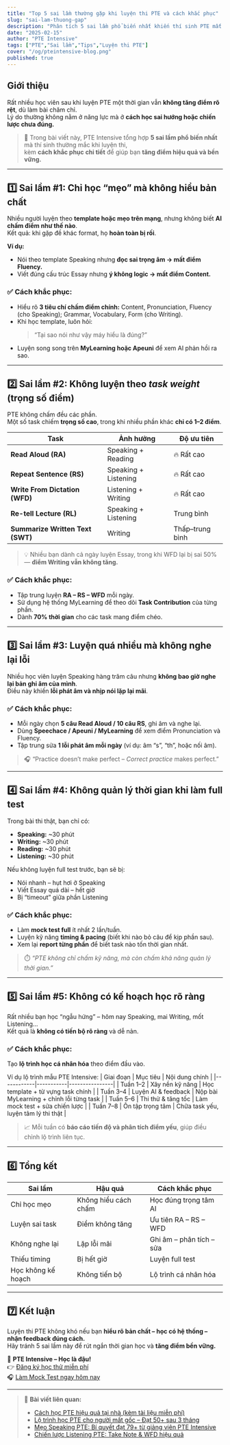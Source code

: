 ```yaml
---
title: "Top 5 sai lầm thường gặp khi luyện thi PTE và cách khắc phục"
slug: "sai-lam-thuong-gap"
description: "Phân tích 5 sai lầm phổ biến nhất khiến thí sinh PTE mất điểm oan và cách khắc phục hiệu quả để tránh lặp lại."
date: "2025-02-15"
author: "PTE Intensive"
tags: ["PTE","Sai lầm","Tips","Luyện thi PTE"]
cover: "/og/pteintensive-blog.png"
published: true
---
```


## Giới thiệu

Rất nhiều học viên sau khi luyện PTE một thời gian vẫn **không tăng điểm rõ rệt**, dù làm bài chăm chỉ.  
Lý do thường không nằm ở năng lực mà ở **cách học sai hướng hoặc chiến lược chưa đúng.**  

> 📘 Trong bài viết này, PTE Intensive tổng hợp **5 sai lầm phổ biến nhất** mà thí sinh thường mắc khi luyện thi,  
> kèm **cách khắc phục chi tiết** để giúp bạn **tăng điểm hiệu quả và bền vững.**

---

## 1️⃣ Sai lầm #1: Chỉ học “mẹo” mà không hiểu bản chất

Nhiều người luyện theo **template hoặc mẹo trên mạng**, nhưng không biết **AI chấm điểm như thế nào**.  
Kết quả: khi gặp đề khác format, họ **hoàn toàn bị rối**.

**Ví dụ:**  
- Nói theo template Speaking nhưng **đọc sai trọng âm → mất điểm Fluency.**  
- Viết đúng cấu trúc Essay nhưng **ý không logic → mất điểm Content.**

### ✅ Cách khắc phục:
- Hiểu rõ **3 tiêu chí chấm điểm chính:** Content, Pronunciation, Fluency (cho Speaking); Grammar, Vocabulary, Form (cho Writing).  
- Khi học template, luôn hỏi:  
  > “Tại sao nói như vậy máy hiểu là đúng?”  
- Luyện song song trên **MyLearning hoặc Apeuni** để xem AI phản hồi ra sao.

---

## 2️⃣ Sai lầm #2: Không luyện theo *task weight* (trọng số điểm)

PTE không chấm đều các phần.  
Một số task chiếm **trọng số cao**, trong khi nhiều phần khác **chỉ có 1–2 điểm**.

| Task | Ảnh hưởng | Độ ưu tiên |
|------|------------|-------------|
| **Read Aloud (RA)** | Speaking + Reading | 🔥 Rất cao |
| **Repeat Sentence (RS)** | Speaking + Listening | 🔥 Rất cao |
| **Write From Dictation (WFD)** | Listening + Writing | 🔥 Rất cao |
| **Re-tell Lecture (RL)** | Speaking + Listening | Trung bình |
| **Summarize Written Text (SWT)** | Writing | Thấp–trung bình |

> 💡 Nhiều bạn dành cả ngày luyện Essay, trong khi WFD lại bị sai 50% — **điểm Writing vẫn không tăng.**

### ✅ Cách khắc phục:
- Tập trung luyện **RA – RS – WFD** mỗi ngày.  
- Sử dụng hệ thống MyLearning để theo dõi **Task Contribution** của từng phần.  
- Dành **70% thời gian** cho các task mang điểm chéo.

---

## 3️⃣ Sai lầm #3: Luyện quá nhiều mà không nghe lại lỗi

Nhiều học viên luyện Speaking hàng trăm câu nhưng **không bao giờ nghe lại bản ghi âm của mình**.  
Điều này khiến **lỗi phát âm và nhịp nói lặp lại mãi**.

### ✅ Cách khắc phục:
- Mỗi ngày chọn **5 câu Read Aloud / 10 câu RS**, ghi âm và nghe lại.  
- Dùng **Speechace / Apeuni / MyLearning** để xem điểm Pronunciation và Fluency.  
- Tập trung sửa **1 lỗi phát âm mỗi ngày** (ví dụ: âm “s”, “th”, hoặc nối âm).

> 🎧 “Practice doesn’t make perfect – *Correct practice* makes perfect.”

---

## 4️⃣ Sai lầm #4: Không quản lý thời gian khi làm full test

Trong bài thi thật, bạn chỉ có:
- **Speaking:** ~30 phút  
- **Writing:** ~30 phút  
- **Reading:** ~30 phút  
- **Listening:** ~30 phút  

Nếu không luyện full test trước, bạn sẽ bị:
- Nói nhanh – hụt hơi ở Speaking  
- Viết Essay quá dài – hết giờ  
- Bị “timeout” giữa phần Listening  

### ✅ Cách khắc phục:
- Làm **mock test full** ít nhất 2 lần/tuần.  
- Luyện kỹ năng **timing & pacing** (biết khi nào bỏ câu để kịp phần sau).  
- Xem lại **report từng phần** để biết task nào tốn thời gian nhất.

> ⏱️ *“PTE không chỉ chấm kỹ năng, mà còn chấm khả năng quản lý thời gian.”*

---

## 5️⃣ Sai lầm #5: Không có kế hoạch học rõ ràng

Rất nhiều bạn học “ngẫu hứng” – hôm nay Speaking, mai Writing, mốt Listening…  
Kết quả là **không có tiến bộ rõ ràng** và dễ nản.

### ✅ Cách khắc phục:
Tạo **lộ trình học cá nhân hóa** theo điểm đầu vào.

Ví dụ lộ trình mẫu PTE Intensive:
| Giai đoạn | Mục tiêu | Nội dung chính |
|------------|-----------|----------------|
| Tuần 1–2 | Xây nền kỹ năng | Học template + từ vựng task chính |
| Tuần 3–4 | Luyện AI & feedback | Nộp bài MyLearning + chỉnh lỗi từng task |
| Tuần 5–6 | Thi thử & tăng tốc | Làm mock test + sửa chiến lược |
| Tuần 7–8 | Ôn tập trọng tâm | Chữa task yếu, luyện tâm lý thi thật |

> 📈 Mỗi tuần có **báo cáo tiến độ và phân tích điểm yếu**, giúp điều chỉnh lộ trình liên tục.

---

## 6️⃣ Tổng kết

| Sai lầm | Hậu quả | Cách khắc phục |
|----------|-----------|----------------|
| Chỉ học mẹo | Không hiểu cách chấm | Học đúng trọng tâm AI |
| Luyện sai task | Điểm không tăng | Ưu tiên RA – RS – WFD |
| Không nghe lại | Lặp lỗi mãi | Ghi âm – phân tích – sửa |
| Thiếu timing | Bị hết giờ | Luyện full test |
| Học không kế hoạch | Không tiến bộ | Lộ trình cá nhân hóa |

---

## 7️⃣ Kết luận

Luyện thi PTE không khó nếu bạn **hiểu rõ bản chất – học có hệ thống – nhận feedback đúng cách.**  
Hãy tránh 5 sai lầm này để rút ngắn thời gian học và **tăng điểm bền vững.**

🎯 **PTE Intensive – Học là đậu!**  
👉 [Đăng ký học thử miễn phí](https://pteintensive.com/trialclass)  
🎧 [Làm Mock Test ngay hôm nay](https://study.pteintensive.com)

---

> 🔗 **Bài viết liên quan:**
> - [Cách học PTE hiệu quả tại nhà (kèm tài liệu miễn phí)](/blog/hoc-pte-tai-nha)
> - [Lộ trình học PTE cho người mất gốc – Đạt 50+ sau 3 tháng](/blog/lo-trinh-hoc-pte-mat-goc-50plus)
> - [Mẹo Speaking PTE: Bí quyết đạt 79+ từ giảng viên PTE Intensive](/blog/meo-speaking-79plus)
> - [Chiến lược Listening PTE: Take Note & WFD hiệu quả](/blog/chien-luoc-listening)
